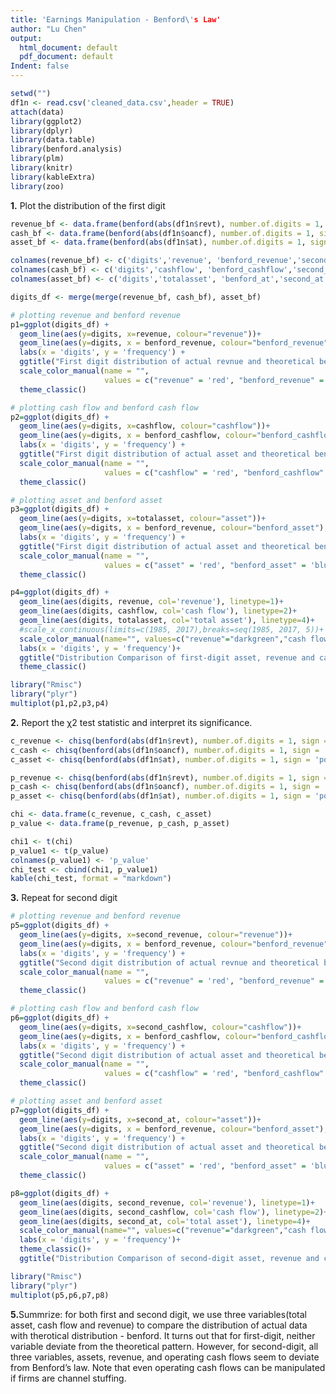 ```yaml
---
title: 'Earnings Manipulation - Benford\'s Law'
author: "Lu Chen"
output:
  html_document: default
  pdf_document: default
Indent: false
---
```


```r
setwd("")
df1n <- read.csv('cleaned_data.csv',header = TRUE)
attach(data)
library(ggplot2)
library(dplyr)
library(data.table)
library(benford.analysis)
library(plm)
library(knitr)
library(kableExtra)
library(zoo)
```

**1.** Plot the distribution of the first digit
```r
revenue_bf <- data.frame(benford(abs(df1n$revt), number.of.digits = 1, sign = 'positive', discrete = TRUE, round = 3)$bfd)[,c("digits","data.dist", "benford.dist", "data.second.order.dist")]
cash_bf <- data.frame(benford(abs(df1n$oancf), number.of.digits = 1, sign = 'positive', discrete = TRUE, round = 3)$bfd)[,c("digits","data.dist", "benford.dist","data.second.order.dist")]
asset_bf <- data.frame(benford(abs(df1n$at), number.of.digits = 1, sign = 'positive', discrete = TRUE, round = 3)$bfd)[,c("digits","data.dist", "benford.dist","data.second.order.dist")]

colnames(revenue_bf) <- c('digits','revenue', 'benford_revenue','second_revenue')
colnames(cash_bf) <- c('digits','cashflow', 'benford_cashflow','second_cashflow')
colnames(asset_bf) <- c('digits','totalasset', 'benford_at','second_at')

digits_df <- merge(merge(revenue_bf, cash_bf), asset_bf)

# plotting revenue and benford revenue
p1=ggplot(digits_df) +
  geom_line(aes(y=digits, x=revenue, colour="revenue"))+
  geom_line(aes(y=digits, x = benford_revenue, colour="benford_revenue"),linetype = 2) +
  labs(x = 'digits', y = 'frequency') +
  ggtitle("First digit distribution of actual revnue and theoretical benford ")+
  scale_color_manual(name = "",
                     values = c("revenue" = 'red', "benford_revenue" = 'blue'))+
  theme_classic()

# plotting cash flow and benford cash flow
p2=ggplot(digits_df) +
  geom_line(aes(y=digits, x=cashflow, colour="cashflow"))+
  geom_line(aes(y=digits, x = benford_cashflow, colour="benford_cashflow"),linetype = 2) +
  labs(x = 'digits', y = 'frequency') +
  ggtitle("First digit distribution of actual asset and theoretical benford ")+
  scale_color_manual(name = "",
                     values = c("cashflow" = 'red', "benford_cashflow" = 'blue'))+
  theme_classic()

# plotting asset and benford asset
p3=ggplot(digits_df) +
  geom_line(aes(y=digits, x=totalasset, colour="asset"))+
  geom_line(aes(y=digits, x = benford_revenue, colour="benford_asset"),linetype = 2) +
  labs(x = 'digits', y = 'frequency') +
  ggtitle("First digit distribution of actual asset and theoretical benford ")+
  scale_color_manual(name = "",
                     values = c("asset" = 'red', "benford_asset" = 'blue')) + 
  theme_classic()

p4=ggplot(digits_df) +
  geom_line(aes(digits, revenue, col='revenue'), linetype=1)+
  geom_line(aes(digits, cashflow, col='cash flow'), linetype=2)+
  geom_line(aes(digits, totalasset, col='total asset'), linetype=4)+
  #scale_x_continuous(limits=c(1985, 2017),breaks=seq(1985, 2017, 5))+
  scale_color_manual(name="", values=c("revenue"="darkgreen","cash flow"="blue",'total asset'='red'))+
  labs(x = 'digits', y = 'frequency')+
  ggtitle("Distribution Comparison of first-digit asset, revenue and cashflow")+
  theme_classic()

library("Rmisc")
library("plyr")
multiplot(p1,p2,p3,p4)
```

**2.** Report the χ2 test statistic and interpret its significance. 
```r
c_revenue <- chisq(benford(abs(df1n$revt), number.of.digits = 1, sign = 'positive', discrete = TRUE, round = 3))$statistic['X-squared']
c_cash <- chisq(benford(abs(df1n$oancf), number.of.digits = 1, sign = 'positive', discrete = TRUE, round = 3))$statistic['X-squared']
c_asset <- chisq(benford(abs(df1n$at), number.of.digits = 1, sign = 'positive', discrete = TRUE, round = 3))$statistic['X-squared']

p_revenue <- chisq(benford(abs(df1n$revt), number.of.digits = 1, sign = 'positive', discrete = TRUE, round = 3))$p.value
p_cash <- chisq(benford(abs(df1n$oancf), number.of.digits = 1, sign = 'positive', discrete = TRUE, round = 3))$p.value
p_asset <- chisq(benford(abs(df1n$at), number.of.digits = 1, sign = 'positive', discrete = TRUE, round = 3))$p.value

chi <- data.frame(c_revenue, c_cash, c_asset)
p_value <- data.frame(p_revenue, p_cash, p_asset)

chi1 <- t(chi)
p_value1 <- t(p_value)
colnames(p_value1) <- 'p_value'
chi_test <- cbind(chi1, p_value1)
kable(chi_test, format = "markdown")
```

**3.** Repeat for second digit
```r
# plotting revenue and benford revenue
p5=ggplot(digits_df) +
  geom_line(aes(y=digits, x=second_revenue, colour="revenue"))+
  geom_line(aes(y=digits, x = benford_revenue, colour="benford_revenue"),linetype = 2) +
  labs(x = 'digits', y = 'frequency') +
  ggtitle("Second digit distribution of actual revnue and theoretical benford ")+
  scale_color_manual(name = "",
                     values = c("revenue" = 'red', "benford_revenue" = 'blue'))+
  theme_classic()

# plotting cash flow and benford cash flow
p6=ggplot(digits_df) +
  geom_line(aes(y=digits, x=second_cashflow, colour="cashflow"))+
  geom_line(aes(y=digits, x = benford_cashflow, colour="benford_cashflow"),linetype = 2) +
  labs(x = 'digits', y = 'frequency') +
  ggtitle("Second digit distribution of actual asset and theoretical benford ")+
  scale_color_manual(name = "",
                     values = c("cashflow" = 'red', "benford_cashflow" = 'blue'))+
  theme_classic()

# plotting asset and benford asset
p7=ggplot(digits_df) +
  geom_line(aes(y=digits, x=second_at, colour="asset"))+
  geom_line(aes(y=digits, x = benford_revenue, colour="benford_asset"),linetype = 2) +
  labs(x = 'digits', y = 'frequency') +
  ggtitle("Second digit distribution of actual asset and theoretical benford ")+
  scale_color_manual(name = "",
                     values = c("asset" = 'red', "benford_asset" = 'blue'))+
  theme_classic()

p8=ggplot(digits_df) +
  geom_line(aes(digits, second_revenue, col='revenue'), linetype=1)+
  geom_line(aes(digits, second_cashflow, col='cash flow'), linetype=2)+
  geom_line(aes(digits, second_at, col='total asset'), linetype=4)+
  scale_color_manual(name="", values=c("revenue"="darkgreen","cash flow"="blue",'total asset'='red'))+
  labs(x = 'digits', y = 'frequency')+
  theme_classic()+
  ggtitle("Distribution Comparison of second-digit asset, revenue and cashflow")

library("Rmisc")
library("plyr")
multiplot(p5,p6,p7,p8)

```

**5.**Summrize: for both first and second digit, we use three variables(total asset, cash flow and revenue) to compare the distribution of actual data with therotical distribution - benford. It turns out that for first-digit, neither variable deviate from the theoretical pattern. However, for second-digit, all three variables, assets, revenue, and operating cash flows seem to deviate from Benford’s law. Note that even operating cash flows can be manipulated if firms are channel stuffing.
